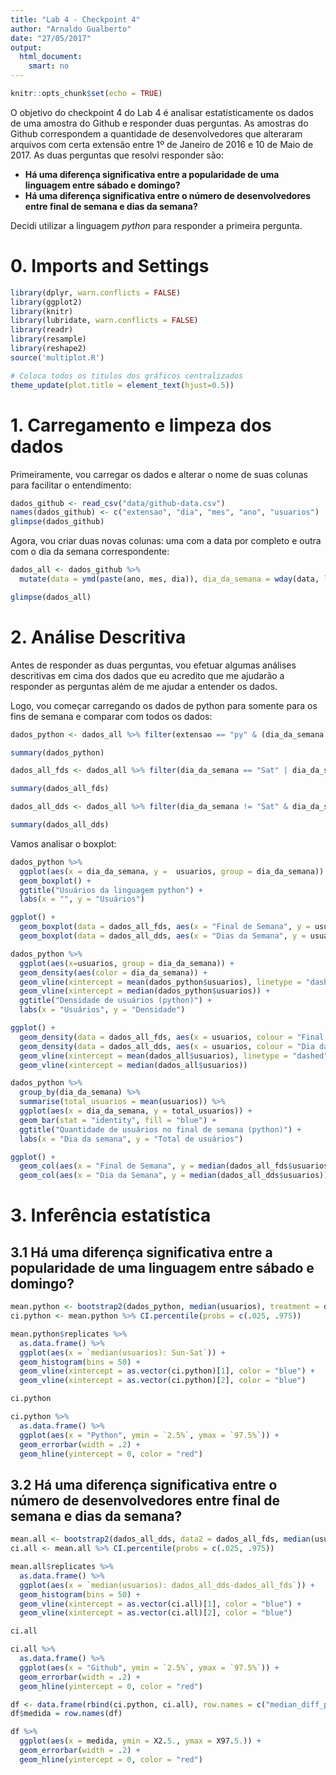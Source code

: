 ```yaml
---
title: "Lab 4 - Checkpoint 4"
author: "Arnaldo Gualberto"
date: "27/05/2017"
output: 
  html_document:
    smart: no
---
```


```r
knitr::opts_chunk$set(echo = TRUE)
```

O objetivo do checkpoint 4 do Lab 4 é analisar estatísticamente os dados de uma amostra do Github e responder duas perguntas. As amostras do Github correspondem a quantidade de desenvolvedores que alteraram arquivos com certa extensão entre 1º de Janeiro de 2016 e 10 de Maio de 2017. As duas perguntas que resolvi responder são:

* **Há uma diferença significativa entre a popularidade de uma linguagem entre sábado e domingo?**
* **Há uma diferença significativa entre o número de desenvolvedores entre final de semana e dias da semana?**

Decidi utilizar a linguagem _python_ para responder a primeira pergunta. 

# 0. Imports and Settings
```r
library(dplyr, warn.conflicts = FALSE)
library(ggplot2)
library(knitr)
library(lubridate, warn.conflicts = FALSE)
library(readr)
library(resample)
library(reshape2)
source('multiplot.R')

# Coloca todos os titulos dos gráficos centralizados
theme_update(plot.title = element_text(hjust=0.5))
```

# 1. Carregamento e limpeza dos dados

Primeiramente, vou carregar os dados e alterar o nome de suas colunas para facilitar o entendimento:

```r
dados_github <- read_csv("data/github-data.csv")
names(dados_github) <- c("extensao", "dia", "mes", "ano", "usuarios")
glimpse(dados_github)
```

Agora, vou criar duas novas colunas: uma com a data por completo e outra com o dia da semana correspondente:

```r
dados_all <- dados_github %>%
  mutate(data = ymd(paste(ano, mes, dia)), dia_da_semana = wday(data, label = T))

glimpse(dados_all)
```

# 2. Análise Descritiva

Antes de responder as duas perguntas, vou efetuar algumas análises descritivas em cima dos dados que eu acredito que me ajudarão a responder as perguntas além de me ajudar a entender os dados. 

Logo, vou começar carregando os dados de python para somente para os fins de semana e comparar com todos os dados:

```r
dados_python <- dados_all %>% filter(extensao == "py" & (dia_da_semana == "Sat" | dia_da_semana == "Sun")) %>% droplevels()

summary(dados_python)
```
```r
dados_all_fds <- dados_all %>% filter(dia_da_semana == "Sat" | dia_da_semana == "Sun")

summary(dados_all_fds)
```

```r
dados_all_dds <- dados_all %>% filter(dia_da_semana != "Sat" & dia_da_semana != "Sun")

summary(dados_all_dds)
```

Vamos analisar o boxplot:

```r
dados_python %>%
  ggplot(aes(x = dia_da_semana, y =  usuarios, group = dia_da_semana)) +
  geom_boxplot() +
  ggtitle("Usuários da linguagem python") +
  labs(x = "", y = "Usuários")
```

```r
ggplot() +
  geom_boxplot(data = dados_all_fds, aes(x = "Final de Semana", y = usuarios)) +
  geom_boxplot(data = dados_all_dds, aes(x = "Dias da Semana", y = usuarios))
```

```r
dados_python %>%
  ggplot(aes(x=usuarios, group = dia_da_semana)) +
  geom_density(aes(color = dia_da_semana)) +
  geom_vline(xintercept = mean(dados_python$usuarios), linetype = "dashed") +
  geom_vline(xintercept = median(dados_python$usuarios)) +
  ggtitle("Densidade de usuários (python)") +
  labs(x = "Usuários", y = "Densidade")
```

```r
ggplot() +
  geom_density(data = dados_all_fds, aes(x = usuarios, colour = "Final de Semana")) +
  geom_density(data = dados_all_dds, aes(x = usuarios, colour = "Dia da Semana")) +
  geom_vline(xintercept = mean(dados_all$usuarios), linetype = "dashed") +
  geom_vline(xintercept = median(dados_all$usuarios))
```


```r
dados_python %>%
  group_by(dia_da_semana) %>%
  summarise(total_usuarios = mean(usuarios)) %>%
  ggplot(aes(x = dia_da_semana, y = total_usuarios)) +
  geom_bar(stat = "identity", fill = "blue") +
  ggtitle("Quantidade de usuários no final de semana (python)") +
  labs(x = "Dia da semana", y = "Total de usuários")
```

```r
ggplot() +
  geom_col(aes(x = "Final de Semana", y = median(dados_all_fds$usuarios))) +
  geom_col(aes(x = "Dia da Semana", y = median(dados_all_dds$usuarios)))
```

# 3. Inferência estatística

## 3.1 Há uma diferença significativa entre a popularidade de uma linguagem entre sábado e domingo?

```r
mean.python <- bootstrap2(dados_python, median(usuarios), treatment = dia_da_semana, R = 2000, seed = 42)
ci.python <- mean.python %>% CI.percentile(probs = c(.025, .975))

mean.python$replicates %>%
  as.data.frame() %>%
  ggplot(aes(x = `median(usuarios): Sun-Sat`)) +
  geom_histogram(bins = 50) +
  geom_vline(xintercept = as.vector(ci.python)[1], color = "blue") +
  geom_vline(xintercept = as.vector(ci.python)[2], color = "blue")

ci.python
```

```r
ci.python %>%
  as.data.frame() %>%
  ggplot(aes(x = "Python", ymin = `2.5%`, ymax = `97.5%`)) +
  geom_errorbar(width = .2) +
  geom_hline(yintercept = 0, color = "red")
```

## 3.2 Há uma diferença significativa entre o número de desenvolvedores entre final de semana e dias da semana?

```r
mean.all <- bootstrap2(dados_all_dds, data2 = dados_all_fds, median(usuarios), R = 2000, seed = 42)
ci.all <- mean.all %>% CI.percentile(probs = c(.025, .975))

mean.all$replicates %>%
  as.data.frame() %>%
  ggplot(aes(x = `median(usuarios): dados_all_dds-dados_all_fds`)) +
  geom_histogram(bins = 50) +
  geom_vline(xintercept = as.vector(ci.all)[1], color = "blue") +
  geom_vline(xintercept = as.vector(ci.all)[2], color = "blue")

ci.all
```

```r
ci.all %>%
  as.data.frame() %>%
  ggplot(aes(x = "Github", ymin = `2.5%`, ymax = `97.5%`)) +
  geom_errorbar(width = .2) +
  geom_hline(yintercept = 0, color = "red")
```


```r
df <- data.frame(rbind(ci.python, ci.all), row.names = c("median_diff_python", "median_diff_github"))
df$medida = row.names(df)

df %>%
  ggplot(aes(x = medida, ymin = X2.5., ymax = X97.5.)) +
  geom_errorbar(width = .2) +
  geom_hline(yintercept = 0, color = "red")
```

